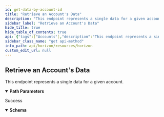 ```yaml
---
id: get-data-by-account-id
title: "Retrieve an Account's Data"
description: "This endpoint represents a single data for a given account."
sidebar_label: "Retrieve an Account's Data"
hide_title: true
hide_table_of_contents: true
api: {"tags":["Accounts"],"description":"This endpoint represents a single data for a given account.","operationId":"GetDataByAccountId","parameters":[{"name":"account_id","in":"path","required":true,"description":"This account’s public key encoded in a base32 string representation.","schema":{"type":"string","example":"GDMQQNJM4UL7QIA66P7R2PZHMQINWZBM77BEBMHLFXD5JEUAHGJ7R4JZ"}},{"name":"key","in":"path","required":true,"description":"The key name for this data.","schema":{"type":"string","example":"config.memo_required"}}],"responses":{"200":{"description":"Success","content":{"application/json":{"schema":{"type":"object","properties":{"value":{"type":"string"}}},"examples":{"RetrieveAnAccountsData":{"value":{"value":"MQ=="}}}}}}},"method":"get","path":"/accounts/{account_id}/data/{key}","servers":[{"url":"https://horizon.stellar.org","description":"The main network"},{"url":"https://horizon-testnet.stellar.org","description":"The test network"}],"info":{"title":"Horizon","version":"0.0.1"},"postman":{"name":"Retrieve an Account's Data","description":{"content":"This endpoint represents a single data for a given account.","type":"text/plain"},"url":{"path":["accounts",":account_id","data",":key"],"host":["{{baseUrl}}"],"query":[],"variable":[{"disabled":false,"description":{"content":"(Required) This account’s public key encoded in a base32 string representation.","type":"text/plain"},"type":"any","value":"","key":"account_id"},{"disabled":false,"description":{"content":"(Required) The key name for this data.","type":"text/plain"},"type":"any","value":"","key":"key"}]},"header":[{"key":"Accept","value":"application/json"}],"method":"GET"}}
sidebar_class_name: "get api-method"
info_path: api/horizon/resources/horizon
custom_edit_url: null
---
```



## Retrieve an Account's Data



This endpoint represents a single data for a given account.

<details style={{"marginBottom":"1rem"}} data-collapsed={false} open={true}><summary style={{}}><strong>Path Parameters</strong></summary><div><ul><ParamsItem className={"paramsItem"} param={{"name":"account_id","in":"path","required":true,"description":"This account’s public key encoded in a base32 string representation.","schema":{"type":"string","example":"GDMQQNJM4UL7QIA66P7R2PZHMQINWZBM77BEBMHLFXD5JEUAHGJ7R4JZ"}}}></ParamsItem><ParamsItem className={"paramsItem"} param={{"name":"key","in":"path","required":true,"description":"The key name for this data.","schema":{"type":"string","example":"config.memo_required"}}}></ParamsItem></ul></div></details><div><ApiTabs><TabItem label={"200"} value={"200"}><div>

Success

</div><div><MimeTabs schemaType={"response"}><TabItem label={"application/json"} value={"application/json"}><SchemaTabs><TabItem label={"Schema"} value={"Schema"}><details style={{}} data-collapsed={false} open={true}><summary style={{"textAlign":"left"}}><strong>Schema</strong></summary><div style={{"textAlign":"left","marginLeft":"1rem"}}></div><ul style={{"marginLeft":"1rem"}}><SchemaItem collapsible={false} name={"value"} required={false} schemaName={"string"} qualifierMessage={undefined} schema={{"type":"string"}}></SchemaItem></ul></details></TabItem><TabItem label={"Example (from schema)"} value={"Example (from schema)"}><ResponseSamples responseExample={"{\n  \"value\": \"string\"\n}"} language={"json"}></ResponseSamples></TabItem><TabItem label={"RetrieveAnAccountsData"} value={"RetrieveAnAccountsData"}><ResponseSamples responseExample={"{\n  \"value\": \"MQ==\"\n}"} language={"json"}></ResponseSamples></TabItem></SchemaTabs></TabItem></MimeTabs></div></TabItem></ApiTabs></div>
      
